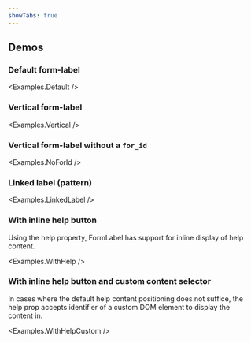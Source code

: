 ```yaml
---
showTabs: true
---
```



## Demos

### Default form-label

<Examples.Default />

### Vertical form-label

<Examples.Vertical />

### Vertical form-label without a `for_id`

<Examples.NoForId />

### Linked label (pattern)

<Examples.LinkedLabel />

### With inline help button

Using the help property, FormLabel has support for inline display of help content.

<Examples.WithHelp />

### With inline help button and custom content selector

In cases where the default help content positioning does not suffice, the help prop accepts identifier of a custom DOM element to display the content in.

<Examples.WithHelpCustom />
